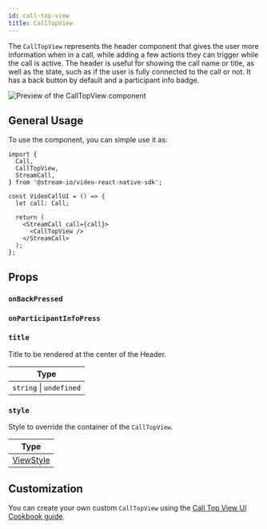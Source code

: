 ```yaml
---
id: call-top-view
title: CallTopView
---
```



The `CallTopView` represents the header component that gives the user more information when in a call, while adding a few actions they can trigger while the call is active. The header is useful for showing the call name or title, as well as the state, such as if the user is fully connected to the call or not.
It has a back button by default and a participant info badge.

![Preview of the CallTopView component](../../assets/04-ui-components/call/call-top-view/call-top-view.png)

## General Usage

To use the component, you can simple use it as:

```tsx {12}
import {
  Call,
  CallTopView,
  StreamCall,
} from '@stream-io/video-react-native-sdk';

const VideoCallUI = () => {
  let call: Call;

  return (
    <StreamCall call={call}>
      <CallTopView />
    </StreamCall>
  );
};
```

## Props

### `onBackPressed`

<OnBackPressed />

### `onParticipantInfoPress`

<OnParticipantInfoPress />

### `title`

Title to be rendered at the center of the Header.

| Type                    |
| ----------------------- |
| `string` \| `undefined` |

### `style`

Style to override the container of the `CallTopView`.

| Type                                                       |
| ---------------------------------------------------------- |
| [ViewStyle](https://reactnative.dev/docs/view-style-props) |

## Customization

You can create your own custom `CallTopView` using the [Call Top View UI Cookbook guide](../../../ui-cookbook/replacing-call-top-view/).
